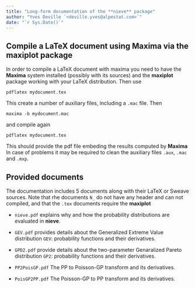 ```yaml
---
title: "Long-form documentation of the **nieve** package"
author: "Yves Deville `<deville.yves@alpestat.com>`"
date: "`r Sys.Date()`"
---
```



## Compile a LaTeX document using Maxima via the **maxiplot** package

In order to compile a LaTeX document with maxima you need to have the
**Maxima** system installed (possibly with its sources) and the
**maxiplot** package working with your LaTeX distribution. Then use

```
pdflatex mydocument.tex
```
This create a number of auxiliary files, including a `.mac` file. Then

```
maxima -b mydocument.mac
```
and compile again
```
pdflatex mydocument.tex
```
This should provide the pdf file embeding the results computed by **Maxima**
In case of problems it may be required to clean the auxiliary files `.aux`,
`.mac` and `.mxp`. 


## Provided documents

The documentation includes 5 documents along with their LaTeX or
Sweave sources. Note that rhe documents `N_` do not have any header
and can not compiled, and that the `.tex` documents require the
**maxiplot**

	
- `nieve.pdf` explains why and how the probability distributions are
  evaluated in **nieve**.

- `GEV.pdf` provides details about the Generalized Extreme Value
  distribution `GEV`: probability functions and their derivatives.

- `GPD2.pdf` provide details about the two-parameter Genaralized
  Pareto distribution `GP2`: probability functions and their
  derivatives.
  
- `PP2PoisGP.pdf` The PP to Poisson-GP transform and its derivatives.

- `PoisGP2PP.pdf` The Poisson-GP to PP transform and its derivatives.




